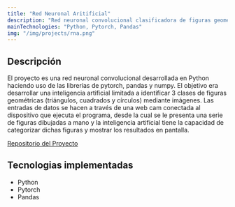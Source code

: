 ```yaml
---
title: "Red Neuronal Aritificial"
description: "Red neuronal convolucional clasificadora de figuras geometricas."
mainTechnologies: "Python, Pytorch, Pandas"
img: "/img/projects/rna.png"
---
```


## Descripción

El proyecto es una red neuronal convolucional desarrollada en Python haciendo uso de las librerías de pytorch, pandas y numpy. El objetivo era desarrollar una inteligencia artificial limitada a identificar 3 clases de figuras geométricas (triángulos, cuadrados y círculos) mediante imágenes. Las entradas de datos se hacen a través de una web cam conectada al dispositivo que ejecuta el programa, desde la cual se le presenta una serie de figuras dibujadas a mano y la inteligencia artificial tiene la capacidad de categorizar dichas figuras y mostrar los resultados en pantalla.

[Repositorio del Proyecto](https://github.com/angel-513/Project_IS701_IA)

## Tecnologias implementadas

- Python
- Pytorch
- Pandas

